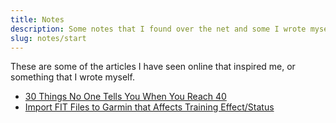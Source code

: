 ```yaml
---
title: Notes
description: Some notes that I found over the net and some I wrote myself.
slug: notes/start
---
```


These are some of the articles I have seen online that inspired me, or something that I wrote myself.

* [30 Things No One Tells You When You Reach 40](30-things-at-40)
* [Import FIT Files to Garmin that Affects Training Effect/Status](garmin-fit-training-effect)